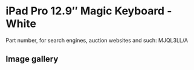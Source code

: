 # iPad Pro 12.9″ Magic Keyboard - White

Part number, for search engines, auction websites and such: MJQL3LL/A

## Image gallery

<div style={{ width: "768px" }}>
  <GalleryComponent
    images={[
      {
        original: "/everysource/MJQL3",
        thumbnail: "/everypreview/MJQL3",
      },
      {
        original: "/everysource/MJQL3_AV1",
        thumbnail: "/everypreview/MJQL3_AV1",
      },
      {
        original: "/everysource/MJQL3_AV2",
        thumbnail: "/everypreview/MJQL3_AV2",
      },
      {
        original: "/everysource/MJQL3_AV3",
        thumbnail: "/everypreview/MJQL3_AV3",
      },
      {
        original: "/everysource/MJQL3_AV4",
        thumbnail: "/everypreview/MJQL3_AV4",
      }
    ]}
  />
</div>